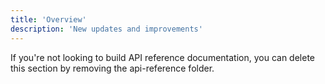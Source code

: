```yaml
---
title: 'Overview'
description: 'New updates and improvements'
---
```


<Note>
  If you're not looking to build API reference documentation, you can delete
  this section by removing the api-reference folder.
</Note>
